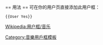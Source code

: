 {{Userbox
  |id=
  |id-c=#FFFFFF
  |info=<center>这个用户很喜欢听'''[[Yes (乐团)]]'''</center>
  |info-fc=#000
  |info-c=#FFFFFF
  |info-s=9
  |border-c=green
  |border-s = 4
  |usercategory=喜歡Yes的維基人
  |nocat={{{nocat|}}}
}}

<noinclude>
<br clear="all" />
== 用法 ==
可在你的用户页直接添加此用户框：
<pre>{{User Yes}}</pre>

[[Category:音樂用戶框模板]]
[[Wikipedia:用户框/音乐]]
</noinclude>
<noinclude>
{{Clear}}
</noinclude>